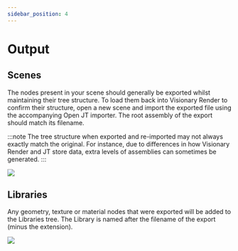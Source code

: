 ```yaml
---
sidebar_position: 4
---
```


# Output

## Scenes

The nodes present in your scene should generally be exported whilst maintaining their tree structure. To load them back into Visionary Render to confirm their structure, open a new scene and import the exported file using the accompanying Open JT importer. The root assembly of the export should match its filename.

:::note
The tree structure when exported and re-imported may not always exactly match the original. For instance, due to differences in how Visionary Render and JT store data, extra levels of assemblies can sometimes be generated.
:::

![](/img/exporters/scenes-tree.png)

## Libraries

Any geometry, texture or material nodes that were exported will be added to the Libraries tree. The Library is named after the filename of the export (minus the extension).

![](/img/exporters/dev-tree.png)

